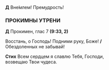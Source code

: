 **Д** Вне́млем! Премудрость! 

### ПРОКИМНЫ УТРЕНИ

**Д** Прокимен, глас 7 **(9:33, 2)**

Восстань, о Господь! Подними руку, Боже! **/**  
Обездоленных не забывай!

**Стих** Всем сердцем я славлю Тебя, Господи,  
возвещаю Твои чудеса.
